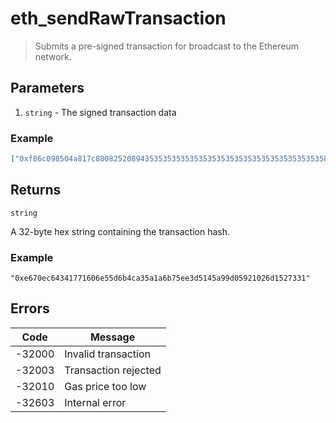# eth_sendRawTransaction

> Submits a pre-signed transaction for broadcast to the Ethereum network.

## Parameters

1. `string` - The signed transaction data

### Example

```json
["0xf86c098504a817c800825208943535353535353535353535353535353535353535880de0b6b3a76400008025a028ef61340bd939bc2195fe537567866003e1a15d3c71ff63e1590620aa636276a067cbe9d8997f761aecb703304b3800ccf555c9f3dc64214b297fb1966a3b6d83"]
```

## Returns

`string`

A 32-byte hex string containing the transaction hash.

### Example

```
"0xe670ec64341771606e55d6b4ca35a1a6b75ee3d5145a99d05921026d1527331"
```

## Errors

| Code   | Message              |
| ------ | -------------------- |
| -32000 | Invalid transaction  |
| -32003 | Transaction rejected |
| -32010 | Gas price too low    |
| -32603 | Internal error       |
